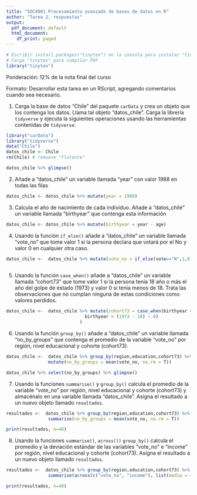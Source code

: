 ```yaml
---
title: "SOC4001 Procesamiento avanzado de bases de datos en R"
author: "Tarea 2, respuestas"
output:
  pdf_document: default
  html_document:
    df_print: paged
---
```


```r
# Escribir install.packages("tinytex") en la consola para instalar "tinytex"
# Carga "tinytex" para compilar PDF
library("tinytex")
```

Ponderación: 12% de la nota final del curso

Formato: Desarrollar esta tarea en un RScript, agregando comentarios cuando sea necesario. 


1) Carga la base de datos "Chile" del paquete `carData` y crea un objeto que los contenga los datos. Llama tal objeto "datos_chile".  Carga la librería `tidyverse` y ejecuta la siguientes operaciones usando las herramientas contenidas de `tidyverse`:

```r
library("carData") 
library("tidyverse") 
data("Chile") 
datos_chile <- Chile
rm(Chile) # remueve "flotante"

datos_chile %>% glimpse()
```


2) Añade a "datos_chile" un variable llamada "year" con valor 1988 en todas las filas

```r
datos_chile <- datos_chile %>% mutate(year = 1988)
```

3) Calcula el año de nacimiento de cada individuo. Añade a "datos_chile" un variable llamada "birthyear" que contenga esta información

```r
datos_chile <- datos_chile %>% mutate(birthyear = year - age)
```

4) Usando la función `if_else()` añade a "datos_chile" un variable llamada "vote_no" que tome valor 1 si la persona declara que votará por el No y valor 0 en cualquier otra caso. 

```r
datos_chile <-  datos_chile %>% mutate(vote_no = if_else(vote=="N",1,0))
                            
```


5) Usando la función `case_when()` añade a "datos_chile" un variable llamada "cohort73" que tome valor 1 si la persona tenía 18 año o más el año del golpe de estado (1973) y valor 0 si tenía menos de 18. Trata las observaciones que no cumplan ninguna de estas condiciones como valores perdidos. 

```r
datos_chile <-  datos_chile %>% mutate(cohort73 = case_when(birthyear <= (1973 - 18) ~ 1,
                              birthyear > (1973 - 18) ~ 0)
                            )
```

6) Usando la función `group_by()` añade a "datos_chile" un variable llamada "no_by_groups" que contenga el promedio de la variable "vote_no" por región, nivel educacional y cohorte (cohort73). 

```r
datos_chile <-  datos_chile %>% group_by(region,education,cohort73) %>%
                mutate(no_by_groups = mean(vote_no, na.rm = T))
```

```r
datos_chile %>% select(no_by_groups) %>% glimpse()
```


7) Usando la funciones `summarise()` y  `group_by()`  calcula el promedio de la variable "vote_no" por región, nivel educacional y cohorte (cohort73) y almacénalo en una variable llamada "datos_chile". Asigna el resultado a un nuevo objeto llamado `resultados`.

```r
resultados <-  datos_chile %>% group_by(region,education,cohort73) %>%
                summarise(no_by_groups = mean(vote_no, na.rm = T))

print(resultados, n=40)
```


8) Usando la funciones `summarise()`, `across())`  `group_by()`  calcula el promedio y la deviación estándar de las variables "vote_no" e "income" por región, nivel educacional y cohorte (cohort73). Asigna el resultado a un nuevo objeto llamado `resultados`.

```r
resultados <-  datos_chile %>% group_by(region,education,cohort73) %>%
                summarise(across(c("vote_no", "income"), list(media = ~mean(.x, na.rm = TRUE), sd= ~sd(.x, na.rm = TRUE)) ))

print(resultados, n=40)
```
